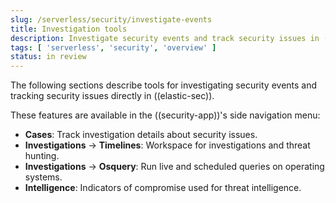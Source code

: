 ```yaml
---
slug: /serverless/security/investigate-events
title: Investigation tools
description: Investigate security events and track security issues in ((elastic-sec)).
tags: [ 'serverless', 'security', 'overview' ]
status: in review
---
```


<div id="investigate-events"></div>

The following sections describe tools for investigating security events and tracking security issues directly in ((elastic-sec)).


These features are available in the ((security-app))'s side navigation menu:

* <DocLink slug="/serverless/security/cases-overview">**Cases**</DocLink>: Track investigation details about security issues.
* **Investigations** → <DocLink slug="/serverless/security/timelines-ui">**Timelines**</DocLink>: Workspace for investigations and threat hunting.
* **Investigations** → <DocLink slug="/serverless/security/query-operating-systems">**Osquery**</DocLink>: Run live and scheduled queries on operating systems.
* <DocLink slug="/serverless/security/indicators-of-compromise">**Intelligence**</DocLink>: Indicators of compromise used for threat intelligence.
